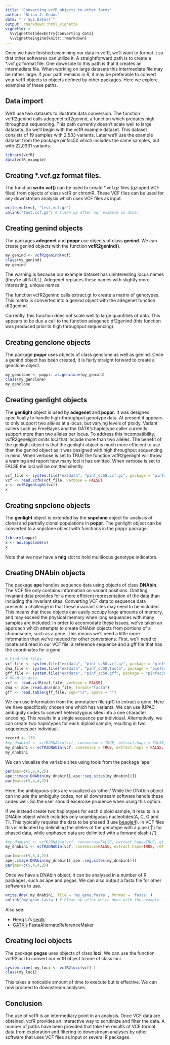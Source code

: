 ```yaml
---
title: "Converting vcfR objects to other forms"
author: "Brian J. Knaus"
date: "`r Sys.Date()`"
output: rmarkdown::html_vignette
vignette: >
  %\VignetteIndexEntry{Converting data}
  %\VignetteEngine{knitr::rmarkdown}
---
```



Once we have finished examining our data in vcfR, we'll want to format it so that other softwares can utilize it.
A straightforward path is to create a *.vcf.gz format file.
One downside to this path is that it creates an intermediate file.
When working on large datasets this intermediate file may be rather large.
If your path remains in R, it may be preferable to convert your vcfR objects to objects defined by other packages.
Here we explore examples of these paths.


## Data import

We'll use two datasets to illustrate data conversion.
The function vcfR2genind calls adegenet::df2genind, a function which predates high throughput sequencing.
This path currently doesn't scale well to large datasets.
So we'll begin with the vcfR example dataset.
This dataset consists of 19 samples with 2,533 variants.
Later we'll use the example dataset from the package pinfsc50 which includes the same samples, but with 22,0331 variants.


```r
library(vcfR)
data(vcfR_example)
```


## Creating *.vcf.gz format files.


The function **write.vcf()** can be used to create *.vcf.gz files (gzipped VCF files) from objects of class vcfR or chromR.
These VCF files can be used for any downstream analysis which uses VCF files as input.


```r
write.vcf(vcf, "test.vcf.gz")
unlink("test.vcf.gz") # Clean up after our example is done.
```


## Creating genind objects

The packages **adegenet** and **poppr** use objects of class **genind**.
We can create genind objects with the function **vcfR2genind()**.


```r
my_genind <- vcfR2genind(vcf)
class(my_genind)
my_genind
```


The warning is because our example dataset has uninteresting locus names (they're all NULL).
Adegenet replaces these names with slightly more interesting, unique names.

The function vcfR2genind calls extract.gt to create a matrix of genotypes.
This matrix is converted into a genind object with the adegenet function df2genind.


Currently, this function does not scale well to large quantities of data.
This appears to be due  a call to the function adegenet::df2genind (this function was produced prior to high throughput sequencing).



## Creating genclone objects


The package **poppr** uses objects of class genclone as well as genind.
Once a genind object has been created, it is fairly straight forward to create a genclone object.


```r
my_genclone <- poppr::as.genclone(my_genind)
class(my_genclone)
my_genclone
```



## Creating genlight objects

The **genlight** object is used by **adegenet** and **poppr**.
It was designed specifically to handle high-throughput genotype data.
At present it appears to only support two alleles at a locus, but varying levels of ploidy.
Variant callers such as FreeBayes and the GATK's haplotype caller currently support more than two alleles per locus.
To address this incompatibility, vcfR2genelight omits loci that include more than two alleles.
The benefit of the genlight object is that the genlight object is much more efficient to use than the genind object as it was designed with high throughput sequencing in mind.
When verbose is set to TRUE the function vcfR2genlight will throw a warning and report how many loci it has omitted.
When verbose is set to FALSE the loci will be omitted silently.



```r
vcf_file <- system.file("extdata", "pinf_sc50.vcf.gz", package = "pinfsc50")
vcf <- read.vcfR(vcf_file, verbose = FALSE)
x <- vcfR2genlight(vcf)
x
```


## Creating snpclone objects

The **genlight** object is extended by the **snpclone** object for analysis of clonal and partially clonal populations in **poppr**.
The genlight object can be converted to a snpclone object with functions in the poppr package.


```r
library(poppr)
x <- as.snpclone(x)
x
```


Note that we now have a **mlg** slot to hold multilocus genotype indicators.



## Creating DNAbin objects

The package **ape** handles sequence data using objects of class **DNAbin**.
The VCF file only contains information on variant positions.
Omitting invariant data provides for a more efficient representation of the data than including the invariant sites.
Converting VCF data to sequence data presents a challenge in that these invariant sites may need to be included.
This means that these objects can easily occupy large amounts of memory, and may exceed the physical memory when long sequences with many samples are included.
In order to accomodate these issues, we've taken an approach which attempts to create DNAbin objects from portions of a chomosome, such as a gene.
This means we'll need a little more information than we've needed for other conversions.
First, we'll need to locate and read in our VCF file, a reference sequence and a gff file that has the coordinates for a gene.


```r
# Find the files.
vcf_file <- system.file("extdata", "pinf_sc50.vcf.gz", package = "pinfsc50")
dna_file <- system.file("extdata", "pinf_sc50.fasta", package = "pinfsc50")
gff_file <- system.file("extdata", "pinf_sc50.gff", package = "pinfsc50")
# Read in data.
vcf <- read.vcfR(vcf_file, verbose = FALSE)
dna <- ape::read.dna(dna_file, format="fasta")
gff <- read.table(gff_file, sep="\t", quote = "")
```



We can use information from the annotation file (gff) to extract a gene.
Here we have specifically chosen one which has variants.
We can use IUPAC ambiguity codes to convert heterozygous sites into a one character encoding.
This results in a single sequence per individual.
Alternatively, we can create two haplotypes for each diploid sample, resulting in two sequences per individual.


```r
record <- 130
#my_dnabin1 <- vcfR2DNAbin(vcf, consensus = TRUE, extract.haps = FALSE, gt.split="|", ref.seq=dna[,gff[record,4]:gff[record,5]], start.pos=gff[record,4], verbose=FALSE)
my_dnabin1 <- vcfR2DNAbin(vcf, consensus = TRUE, extract.haps = FALSE, ref.seq=dna[,gff[record,4]:gff[record,5]], start.pos=gff[record,4], verbose=FALSE)
my_dnabin1
```


We can visualize the variable sites using tools from the package 'ape.'


```r
par(mar=c(5,8,4,2))
ape::image.DNAbin(my_dnabin1[,ape::seg.sites(my_dnabin1)])
par(mar=c(5,4,4,2))
```


Here, the ambiguous sites are visualized as 'other.'
While the DNAbin object can include the ambiguity codes, not all downstream software handle these codes well.
So the user should excercise prudence when using this option.


If we instead create two haplotypes for each diploid sample, it results in a DNAbin object which includes only unambiguous nucleotides(A, C,  G and T).
This typically requires the data to be phased (I use [beagle4](https://faculty.washington.edu/browning/beagle/beagle.html)).
In VCF files this is indicated by delimiting the alleles of the genotype with a pipe ('|') for phased data, while unphased data are delimited with a forward slash ('/').


```r
#my_dnabin1 <- vcfR2DNAbin(vcf, consensus=FALSE, extract.haps=TRUE, gt.split="|", ref.seq=dna[,gff[record,4]:gff[record,5]], start.pos=gff[record,4], verbose=FALSE)
my_dnabin1 <- vcfR2DNAbin(vcf, consensus=FALSE, extract.haps=TRUE, ref.seq=dna[,gff[record,4]:gff[record,5]], start.pos=gff[record,4], verbose=FALSE)
```


```r
par(mar=c(5,8,4,2))
ape::image.DNAbin(my_dnabin1[,ape::seg.sites(my_dnabin1)])
par(mar=c(5,4,4,2))
```


Once we have a DNAbin object, it can be analysed in a number of R packages, such as ape and pegas.
We can also output a fasta file for other softwares to use.

```r
write.dna( my_dnabin1, file = 'my_gene.fasta', format = 'fasta' )
unlink('my_gene.fasta') # Clean up after we're done with the example.
```


Also see:

- Heng Li's [seqtk](https://github.com/lh3/seqtk)
- [GATK's](https://software.broadinstitute.org/gatk/) FastaAlternateReferenceMaker


## Creating loci objects

The package **pegas** uses objects of class **loci**.
We can use the function vcfR2loci to convert our vcfR object to one of class loci.


```r
system.time( my_loci <- vcfR2loci(vcf) )
class(my_loci)
```


This takes a noticable amount of time to execute but is effective.
We can now proceed to downstream analyses.


## Conclusion

The use of vcfR is an intermediary point in an analysis.
Once VCF data are obtained, vcfR provides an interactive way to scrutinize and filter the data.
A number of paths have been provided that take the results of VCF format data from exploration and filtering to downstream analyses by other software that uses VCF files as input or several R packages.



